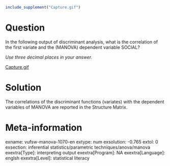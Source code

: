 ```{r, echo = FALSE, results = "hide"}
include_supplement("Capture.gif")
```

Question
========
In the following output of discriminant analysis, what is the
correlation of the first variate and the (MANOVA) dependent variable
SOCIAL?  
  
*Use three decimal places in your answer.*  
  
[Capture.gif](Capture.gif)


Solution
========





The correlations of the discriminant functions (variates) with the
dependent variables of MANOVA are reported in the Structure Matrix.





Meta-information
================
exname: vufsw-manova-1070-en
extype: num
exsolution: -0.765
extol: 0
exsection: inferential statistics/parametric techniques/anova/manova
exextra[Type]: interpreting output
exextra[Program]: NA
exextra[Language]: englsh
exextra[Level]: statistical literacy

